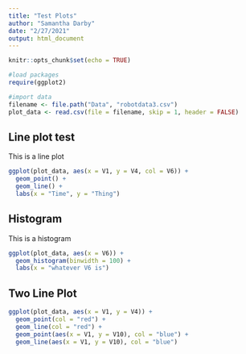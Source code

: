 ```yaml
---
title: "Test Plots"
author: "Samantha Darby"
date: "2/27/2021"
output: html_document
---
```


```r
knitr::opts_chunk$set(echo = TRUE)

#load packages
require(ggplot2)

#import data
filename <- file.path("Data", "robotdata3.csv")
plot_data <- read.csv(file = filename, skip = 1, header = FALSE)

```

## Line plot test

This is a line plot

```r
ggplot(plot_data, aes(x = V1, y = V4, col = V6)) +
  geom_point() +
  geom_line() +
  labs(x = "Time", y = "Thing")
```

## Histogram

This is a histogram

```r
ggplot(plot_data, aes(x = V6)) +
  geom_histogram(binwidth = 100) +
  labs(x = "whatever V6 is")
```

## Two Line Plot

```r
ggplot(plot_data, aes(x = V1, y = V4)) +
  geom_point(col = "red") +
  geom_line(col = "red") +
  geom_point(aes(x = V1, y = V10), col = "blue") +
  geom_line(aes(x = V1, y = V10), col = "blue")

```
